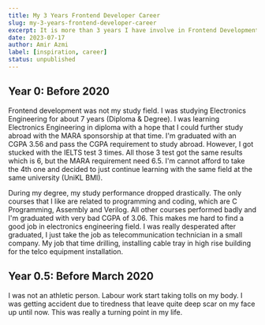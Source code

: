 ```yaml
---
title: My 3 Years Frontend Developer Career
slug: my-3-years-frontend-developer-career
excerpt: It is more than 3 years I have involve in Frontend Development field and become a major career for me. Worked with 4 different companies with different kind of industries allows me to learn a lot of things regarding Frontend Development as well as web development as a whole. All my initial self study during first Malaysia Movement Control Order (MCO) starts to paid off even though I am behind quite a bit compare to my colleague that have a career in engineering field.
date: 2023-07-17
author: Amir Azmi
label: [inspiration, career]
status: unpublished
---
```


## Year 0: Before 2020

Frontend development was not my study field. I was studying Electronics Engineering for about 7 years (Diploma & Degree). I was learning Electronics Engineering in diploma with a hope that I could further study abroad with the MARA sponsorship at that time. I'm graduated with an CGPA 3.56 and pass the CGPA requirement to study abroad. However, I got stucked with the IELTS test 3 times. All those 3 test got the same results which is 6, but the MARA requirement need 6.5. I'm cannot afford to take the 4th one and decided to just continue learning with the same field at the same university (UniKL BMI).

During my degree, my study performance dropped drastically. The only courses that I like are related to programming and coding, which are C Programming, Assembly and Verilog. All other courses performed badly and I'm graduated with very bad CGPA of 3.06. This makes me hard to find a good job in electronics engineering field. I was really desperated after graduated, I just take the job as telecommunication technician in a small company. My job that time drilling, installing cable tray in high rise building for the telco equipment installation.

## Year 0.5: Before March 2020

I was not an athletic person. Labour work start taking tolls on my body. I was getting accident due to tiredness that leave quite deep scar on my face up until now. This was really a turning point in my life.

